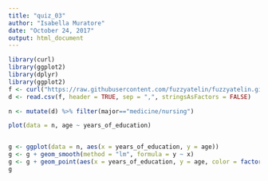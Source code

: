 ```yaml
---
title: "quiz_03"
author: "Isabella Muratore"
date: "October 24, 2017"
output: html_document
---
```


```r
library(curl)
library(ggplot2)
library(dplyr)
library(ggplot2)
f <- curl("https://raw.githubusercontent.com/fuzzyatelin/fuzzyatelin.github.io/master/AN597_Fall17/zombies.csv")
d <- read.csv(f, header = TRUE, sep = ",", stringsAsFactors = FALSE)

n <- mutate(d) %>% filter(major=="medicine/nursing")

plot(data = n, age ~ years_of_education)


g <- ggplot(data = n, aes(x = years_of_education, y = age))
g <- g + geom_smooth(method = "lm", formula = y ~ x)
g <- g + geom_point(aes(x = years_of_education, y = age, color = factor(gender)))
g

```


```r

```

